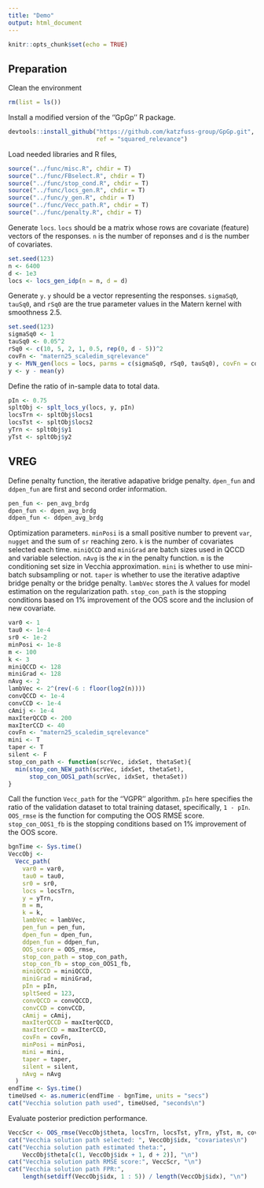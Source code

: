 ```yaml
---
title: "Demo"
output: html_document
---
```


```r
knitr::opts_chunk$set(echo = TRUE)
```

## Preparation

Clean the environment
```r
rm(list = ls())
```

Install a modified version of the ''GpGp'' R package.
```r
devtools::install_github("https://github.com/katzfuss-group/GpGp.git", 
                         ref = "squared_relevance")
```

Load needed libraries and R files,
```r
source("../func/misc.R", chdir = T)
source("../func/FBselect.R", chdir = T)
source("../func/stop_cond.R", chdir = T)
source("../func/locs_gen.R", chdir = T)
source("../func/y_gen.R", chdir = T)
source("../func/Vecc_path.R", chdir = T)
source("../func/penalty.R", chdir = T)
```

Generate `locs`. `locs` should be a matrix whose rows are covariate (feature) vectors of the responses. `n` is the number of reponses and `d` is the number of covariates.
```r
set.seed(123)
n <- 6400
d <- 1e3
locs <- locs_gen_idp(n = n, d = d)
```

Generate `y`. `y` should be a vector representing the responses.  `sigmaSq0`, `tauSq0`, and `rSq0` are the true parameter values in the Matern kernel with smoothness $2.5$.
```r
set.seed(123)
sigmaSq0 <- 1
tauSq0 <- 0.05^2
rSq0 <- c(10, 5, 2, 1, 0.5, rep(0, d - 5))^2
covFn <- "matern25_scaledim_sqrelevance"
y <- MVN_gen(locs = locs, parms = c(sigmaSq0, rSq0, tauSq0), covFn = covFn)
y <- y - mean(y)
```

Define the ratio of in-sample data to total data.
```r
pIn <- 0.75
spltObj <- splt_locs_y(locs, y, pIn)
locsTrn <- spltObj$locs1
locsTst <- spltObj$locs2
yTrn <- spltObj$y1
yTst <- spltObj$y2
```

## VREG

Define penalty function, the iterative adapative bridge penalty. `dpen_fun` and `ddpen_fun` are first and second order information.
```r
pen_fun <- pen_avg_brdg
dpen_fun <- dpen_avg_brdg
ddpen_fun <- ddpen_avg_brdg
```

Optimization parameters. `minPosi` is a small positive number to prevent `var`, `nugget` and the sum of `sr` reaching zero. `k` is the number of covariates selected each time. `miniQCCD` and `miniGrad` are batch sizes used in QCCD and variable selection. `nAvg` is the $\kappa$ in the penalty function. `m` is the conditioning set size in Vecchia approximation. `mini` is whether to use mini-batch subsampling or not. `taper` is whether to use the iterative adaptive bridge penalty or the bridge penalty. `lambVec` stores the $\lambda$ values for model estimation on the regularization path. `stop_con_path` is the stopping conditions based on $1\%$ improvement of the OOS score and the inclusion of new covariate.
```r
var0 <- 1
tau0 <- 1e-4
sr0 <- 1e-2
minPosi <- 1e-8
m <- 100
k <- 3
miniQCCD <- 128
miniGrad <- 128
nAvg <- 2
lambVec <- 2^(rev(-6 : floor(log2(n))))
convQCCD <- 1e-4
convCCD <- 1e-4
cAmij <- 1e-4
maxIterQCCD <- 200
maxIterCCD <- 40
covFn <- "matern25_scaledim_sqrelevance"
mini <- T
taper <- T
silent <- F
stop_con_path <- function(scrVec, idxSet, thetaSet){
  min(stop_con_NEW_path(scrVec, idxSet, thetaSet), 
      stop_con_OOS1_path(scrVec, idxSet, thetaSet))
}
```

Call the function `Vecc_path` for the ''VGPR'' algorithm. `pIn` here specifies the ratio of the validation dataset to total training dataset, specifically, `1 - pIn`. `OOS_rmse` is the function for computing the OOS RMSE score. `stop_con_OOS1_fb` is the stopping conditions based on $1\%$ improvement of the OOS score.
```r
bgnTime <- Sys.time()
VeccObj <-
  Vecc_path(
    var0 = var0,
    tau0 = tau0,
    sr0 = sr0,
    locs = locsTrn,
    y = yTrn,
    m = m,
    k = k,
    lambVec = lambVec,
    pen_fun = pen_fun,
    dpen_fun = dpen_fun,
    ddpen_fun = ddpen_fun,
    OOS_score = OOS_rmse,
    stop_con_path = stop_con_path,
    stop_con_fb = stop_con_OOS1_fb,
    miniQCCD = miniQCCD,
    miniGrad = miniGrad,
    pIn = pIn,
    spltSeed = 123,
    convQCCD = convQCCD,
    convCCD = convCCD,
    cAmij = cAmij,
    maxIterQCCD = maxIterQCCD,
    maxIterCCD = maxIterCCD,
    covFn = covFn,
    minPosi = minPosi,
    mini = mini,
    taper = taper,
    silent = silent,
    nAvg = nAvg
  )
endTime <- Sys.time()
timeUsed <- as.numeric(endTime - bgnTime, units = "secs")
cat("Vecchia solution path used", timeUsed, "seconds\n")
```

Evaluate posterior prediction performance.
```r
VeccScr <- OOS_rmse(VeccObj$theta, locsTrn, locsTst, yTrn, yTst, m, covFn)
cat("Vecchia solution path selected: ", VeccObj$idx, "covariates\n")
cat("Vecchia solution path estimated theta:", 
    VeccObj$theta[c(1, VeccObj$idx + 1, d + 2)], "\n")
cat("Vecchia solution path RMSE score:", VeccScr, "\n")
cat("Vecchia solution path FPR:", 
    length(setdiff(VeccObj$idx, 1 : 5)) / length(VeccObj$idx), "\n")
```












































